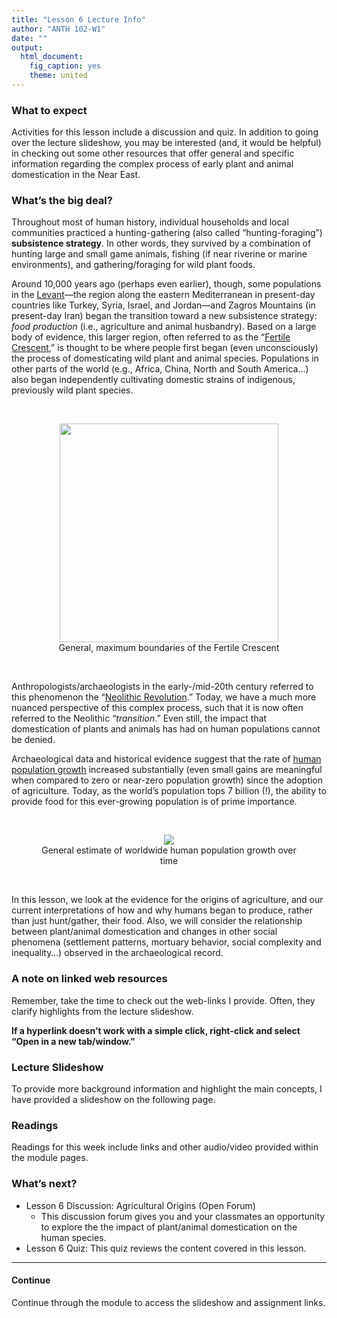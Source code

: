 ```yaml
---
title: "Lesson 6 Lecture Info"
author: "ANTH 102-W1"
date: ""
output:
  html_document:
    fig_caption: yes
    theme: united
---
```


### What to expect

Activities for this lesson include a discussion and quiz. In addition to going over the lecture slideshow, you may be interested (and, it would be helpful) in checking out some other resources that offer general and specific information regarding the complex process of early plant and animal domestication in the Near East.


### What's the big deal?

Throughout most of human history, individual households and local communities practiced a hunting-gathering (also called "hunting-foraging") __subsistence strategy__. In other words, they survived by a combination of hunting large and small game animals, fishing (if near riverine or marine environments), and gathering/foraging for wild plant foods.

Around 10,000 years ago (perhaps even earlier), though, some populations in the <a href="http://en.wikipedia.org/wiki/History_of_the_ancient_Levant" target="_blank">Levant</a>---the region along the eastern Mediterranean in present-day countries like Turkey, Syria, Israel, and Jordan---and Zagros Mountains (in present-day Iran) began the transition toward a new subsistence strategy: *food production* (i.e., agriculture and animal husbandry). Based on a large body of evidence, this larger region, often referred to as the "<a href="http://en.wikipedia.org/wiki/Fertile_Crescent" target="_blank">Fertile Crescent</a>," is thought to be where people first began (even unconsciously) the process of domesticating wild plant and animal species. Populations in other parts of the world (e.g., Africa, China, North and South America...) also began independently cultivating domestic strains of indigenous, previously wild plant species.

<br>

<CENTER><figure>
<img src="http://upload.wikimedia.org/wikipedia/commons/thumb/7/7b/Map_of_fertile_crescent.svg/640px-Map_of_fertile_crescent.svg.png" width="350">
<figcaption>General, maximum boundaries of the Fertile Crescent</figcaption>
</figure></CENTER>

<br>

Anthropologists/archaeologists in the early-/mid-20th century referred to this phenomenon the "<a href="http://en.wikipedia.org/wiki/Neolithic_Revolution" target="_blank">Neolithic Revolution</a>." Today, we have a much more nuanced perspective of this complex process, such that it is now often referred to the Neolithic "*transition*." Even still, the impact that domestication of plants and animals has had on human populations cannot be denied.

Archaeological data and historical evidence suggest that the rate of <a href="http://www.globalchange.umich.edu/globalchange2/current/lectures/human_pop/human_pop.html#Past" target="_blank">human population growth</a> increased substantially (even small gains are meaningful when compared to zero or near-zero population growth) since the adoption of agriculture. Today, as the world's population tops 7 billion (!), the ability to provide food for this ever-growing population is of prime importance.

<br>

<CENTER><figure>
<img src="http://www.globalchange.umich.edu/globalchange2/current/lectures/human_pop/worldpop.jpg">
<figcaption>General estimate of worldwide human population growth over time</figcaption>
</figure></CENTER>

<br>

In this lesson, we look at the evidence for the origins of agriculture, and our current interpretations of how and why humans began to produce, rather than just hunt/gather, their food. Also, we will consider the relationship between plant/animal domestication and changes in other social phenomena (settlement patterns, mortuary behavior, social complexity and inequality...) observed in the archaeological record.


### A note on linked web resources
Remember, take the time to check out the web-links I provide. Often, they clarify highlights from the lecture slideshow.

__If a hyperlink doesn't work with a simple click, right-click and select "Open in a new tab/window."__


### Lecture Slideshow
To provide more background information and highlight the main concepts, I have provided a slideshow on the following page.


### Readings
Readings for this week include links and other audio/video provided within the module pages.


### What's next?

- Lesson 6 Discussion:  Agricultural Origins (Open Forum)
    + This discussion forum gives you and your classmates an opportunity to explore the the impact of plant/animal domestication on the human species.

- Lesson 6 Quiz:  This quiz reviews the content covered in this lesson.


---------

#### Continue
Continue through the module to access the slideshow and assignment links.
